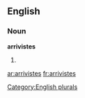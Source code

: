 ==English==

===Noun===
'''arrivistes'''

# {{plural of|[[arriviste]]}}

[[Category:English plurals]]

[[ar:arrivistes]]
[[fr:arrivistes]]